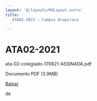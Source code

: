 ```yaml
---
layout: '@/layouts/MdLayout.astro'
title: '
   ATA02-2021 — Campus Arapiraca
  '
---
```






ATA02-2021
==========














 ata-02-colegiado-170821-ASSINADA.pdf
   

 Documento PDF
 (3.9MB)
 

<a class="btn btn-secondary download" href="https://arapiraca.ufal.br/graduacao/ciencia-da-computacao/documentos/atas-do-colegiado-e-nde/colegiado/2021/ata-02-colegiado-170821-assinada.pdf/%40%40download/file/ata-02-colegiado-170821-ASSINADA.pdf">
 Baixar
</a>




























 de
 


















